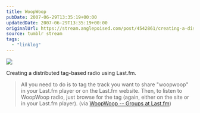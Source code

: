 ```yaml
---
title: WoopWoop
pubDate: 2007-06-29T13:35:19+00:00
updatedDate: 2007-06-29T13:35:19+00:00
originalUrl: https://stream.anglepoised.com/post/4542861/creating-a-distributed-tag-based-radio-using
source: tumblr stream
tags:
  - "linklog"
---
```


![](/images/notes/woopwoop.jpg)

Creating a distributed tag-based radio using Last.fm.

> All you need to do is to tag the track you want to share "woopwoop" in your Last.fm player or on the Last.fm website. Then, to listen to WoopWoop radio, just browse for the tag (again, either on the site or in your Last.fm player). (via [WoopWoop -- Groups at Last.fm](http://www.last.fm/group/WoopWoop/))
